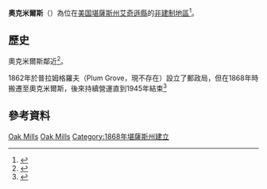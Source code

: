 {{noteTA
|1=zh-hans:县;zh-hk:縣;zh-tw:郡;
}}
{{Infobox settlement
|official_name = 奧克米爾斯
|native_name = Oak Mills
|settlement_type = [[非建制地區|非建制地區]]
|pushpin_map=USA Kansas
|coordinates_region = US-KS
|subdivision_type = [[世界政區索引|國家]]
|subdivision_name = [[美国|美国]]
|subdivision_type1 = [[美國行政區劃|州]]
|subdivision_name1 = [[堪薩斯州|堪薩斯州]]
|subdivision_type2 = [[堪薩斯州行政區劃|縣]]
|subdivision_name2 = [[艾奇遜縣_(堪薩斯州)|艾奇遜縣]]
|timezone = 
|utc_offset = 
|timezone_DST = 
|utc_offset_DST = 
|elevation_footnotes = 
|elevation_m = 239
|elevation_ft = 784
|latd = 39 |
latm = 26 |
lats = 44 |
latNS = N |
longd = 95 |
longm = 00 |
longs = 38 |
longEW = W |
coordinates_display=%
|postal_code_type = [[美國郵區編號|郵區編號]]
|postal_code = 
|area_code = 
|blank_name = [[地名信息系统|GNIS]] feature ID
|blank_info = 478274<ref name="GR3"/>
|website = 
|footnotes = 
}}

'''奧克米爾斯'''（{{lang-en|'''Oak Mills'''}}）為位在[[美国|美国]][[堪薩斯州|堪薩斯州]][[艾奇遜縣_(堪薩斯州)|艾奇遜縣]]的[[非建制地區|非建制地區]]<ref name="GR3">{{GNIS|478274|name=Oak Mills, Kansas}}</ref>。

==歷史==
奧克米爾斯鄰近{{le|密蘇里太平洋鐵路|Missouri Pacific Railroad}}<ref>{{cite book|title=History of the State of Kansas: Containing a Full Account of Its Growth from an Uninhabited Territory to a Wealthy and Important State|url=http://books.google.com/books?id=5t09AQAAMAAJ&pg=PA415|year=1883|publisher=A. T. Andreas|page=415|access-date=2016-02-20|archive-date=2017-11-05|archive-url=https://web.archive.org/web/20171105040427/https://books.google.com/books?id=5t09AQAAMAAJ&pg=PA415|dead-url=no}}</ref>。

1862年於普拉姆格羅夫（Plum Grove，現不存在）設立了郵政局，但在1868年時搬遷至奧克米爾斯，後來持續營運直到1945年結束<ref>{{cite web | url=http://www.kshs.org/geog/geog_postoffices/search/county:AT | title=Kansas Post Offices, 1828-1961 (archived) | publisher=Kansas Historical Society | accessdate=4 June 2014 | deadurl=yes | archiveurl=https://web.archive.org/web/20131009125756/http://www.kshs.org/geog/geog_postoffices/search/county:AT | archivedate=2013年10月9日 }}</ref>

==參考資料==
{{reflist}}

{{艾奇遜縣 (堪薩斯州)}}

[[Category:艾奇遜縣非建制地區_(堪薩斯州)|Oak Mills]]
[[Category:堪薩斯州非建制地區|Oak Mills]]

{{AtchisonCountyKS-geo-stub}}
[[Category:1868年堪薩斯州建立|Category:1868年堪薩斯州建立]]